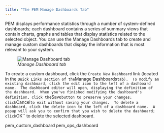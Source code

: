 ```yaml
---
title: "The PEM Manage Dashboards Tab"
---
```


<div id="pem_manage_dashboards" class="registered_link"></div>

PEM displays performance statistics through a number of system-defined dashboards; each dashboard contains a series of summary views that contain charts, graphs and tables that display statistics related to the selected object. You can use the Manage Dashboards tab to create and manage custom dashboards that display the information that is most relevant to your system.

<figure><img src="../../images/pem_manage_dashboards_tab.png" class="align-center" alt="Manage Dashboard tab" /><figcaption aria-hidden="true"><em>Manage Dashboard tab</em></figcaption></figure>

To create a custom dashboard, click the `Create New Dashboard` link (located in the `Quick Links section of the`Manage Dashboards`tab).  To modify an existing dashboard, click the edit icon to the left of a dashboard name.  The dashboard editor will open, displaying the definition of the dashboard.  When you've finished modifying the dashboard's definition, click the`Save`button to preserve your changes; click`Cancel`to exit without saving your changes.  To delete a dashboard, click the delete icon to the left of a dashboard name.  A popup will ask you to confirm that you wish to delete the dashboard; click`OK\`\` to delete the selected dashboard.

<div class="toctree" maxdepth="2">

pem_custom_dashboard pem_ops_dashboard

</div>
